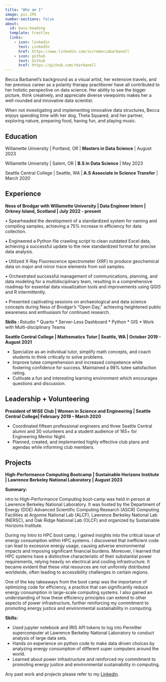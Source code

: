 ---
title: "Who am I"
image: pic.JPG
number-sections: false
about:
  id: boss-heading
  template: trestles
  links:
    - icon: linkedin
      text: LinkedIn
      href: https://www.linkedin.com/in/rebeccabarbanell
    - icon: github
      text: Github
      href: https://github.com/rbarbanell
---

Becca Barbanell's background as a visual artist, her extensive travels, and her previous career as a polarity therapy practitioner have all contributed to her holistic perspective on data science. Her ability to see the bigger picture, think creatively, and appreciate diverse viewpoints makes her a well-rounded and innovative data scientist.

When not investigating and implementing innovative data structures, Becca enjoys spending time with her dog, Theta Squared, and her partner, exploring nature, preparing food, having fun, and playing music.

## Education

Willamette University \| Portland, OR \| <b>Masters in Data Science</b> \| August 2023

Willamette University \| Salem, OR \| <b>B.S in Data Science</b> \| May 2023

Seattle Central College \| Seattle, WA \|<b> A.S Associate in Science Transfer</b>\ | March 2020

## Experience

**Ness of Brodgar with Willamette University \| Data Engineer Intern \| Orkney Island, Scotland \| July 2022 - present**

• Spearheaded the development of a standardized system for naming and compiling samples, achieving a 75% increase in efficiency for data collection.

• Engineered a Python file crawling script to clean outdated Excel data, achieving a successful update to the new standardized format for precise data analysis.

• Utilized X-Ray Fluorescence spectrometer (XRF) to produce geochemical data on major and minor trace elements from soil samples.

• Orchestrated successful management of communications, planning, and data modeling for a multidisciplinary team, resulting in a comprehensive roadmap for essential data visualization tools and improvements using QGIS and R intermittently.

• Presented captivating sessions on archaeological and data science concepts during Ness of Brodgar’s "Open Day," achieving heightened public awareness and enthusiasm for continued research.

**Skills : ** Rstudio * Quarto * Server-Less Dashboard * Python * GIS * Work with Multi-disciplinary Teams

**Seattle Central College \| Mathematics Tutor \| Seattle, WA \| October 2019 - August 2021**

-   Specialize as an individual tutor, simplify math concepts, and coach students to think critically to solve problems.
-   Improve tutee comprehension and increased competence while fostering confidence for success. Maintained a 98% tutee satisfaction rating.
-   Cultivate a fun and interesting learning environment which encourages questions and discussion.

## Leadership + Volunteering

**President of WiSE Club \| Women in Science and Engineering \| Seattle Central College\| February 2019 -- March 2020**

-   Coordinated fifteen professional engineers and three Seattle Central alumni and 30 volunteers and a student audience of 165+ for Engineering Mentor Night.
-   Planned, created, and implemented highly effective club plans and agendas while informing club members.

## Projects

**High-Performance Computing Bootcamp | Sustainable Horizons Institute | Lawrence Berkeley National Laboratory | August 2023**

**Summary: ** 

ntro to High-Performance Computing boot-camp was held in person at Lawrence Berkeley National Laboratory. It was hosted by the Department of Energy (DOE) Advanced Scientific Computing Research (ASCR) Computing Facilities at Argonne National Lab (ALCF), Lawrence Berkeley National Lab (NERSC), and Oak Ridge National Lab (OLCF) and organized by Sustainable Horizons Institute.

During my Intro to HPC boot camp, I gained insights into the critical issue of energy consumption within HPC systems. I discovered that inefficient code can lead to excessive energy usage, causing adverse environmental impacts and imposing significant financial burdens. Moreover, I learned that HPC systems have a distinctive characteristic of their substantial power requirements, relying heavily on electrical and cooling infrastructure. It became evident that these vital resources are not uniformly distributed worldwide, often leading to accessibility challenges in certain regions.

One of the key takeaways from the boot camp was the importance of optimizing code for efficiency, a practice that can significantly reduce energy consumption in large-scale computing systems. I also gained an understanding of how these efficiency principles can extend to other aspects of power infrastructure, further reinforcing my commitment to promoting energy justice and environmental sustainability in computing.

**Skills:**


- Used jupyter notebook and IRIS API tokens to log into Permitter supercomputer at Lawrence Berkeley National
Laboratory to conduct analysis of large data sets.
- Hands on experience on python code to make data driven choices by analyzing energy consumption of different
super computers around the world.
- Learned about power infrastructure and reinforced my commitment to promoting energy justice and environmental sustainability in computing.







Any past work and projects please refer to my [Linkedin](https://www.linkedin.com/in/rebeccabarbanell). 


